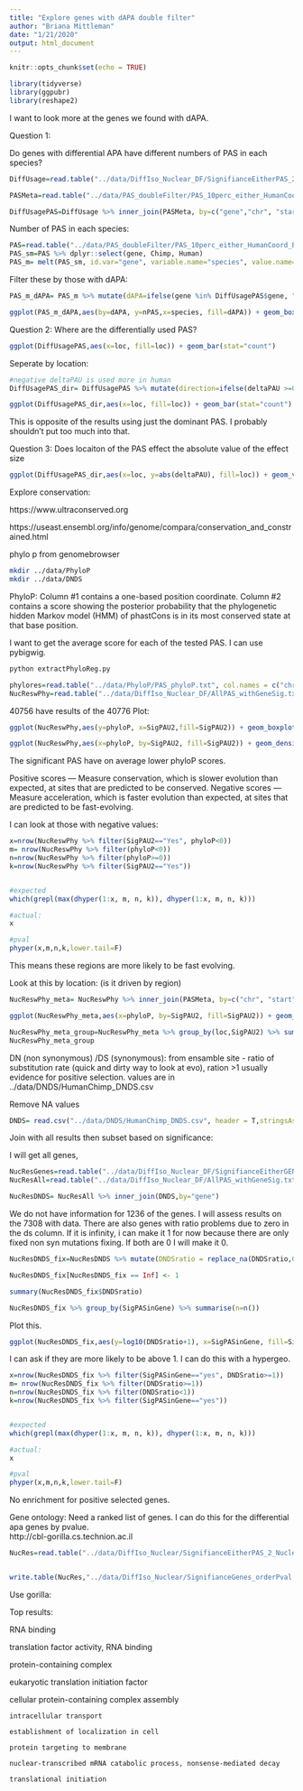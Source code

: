 ```yaml
---
title: "Explore genes with dAPA double filter"
author: "Briana Mittleman"
date: "1/21/2020"
output: html_document
---
```


```r
knitr::opts_chunk$set(echo = TRUE)
```


```r
library(tidyverse)
library(ggpubr)
library(reshape2)
```

I want to look more at the genes we found with dAPA. 

Question 1:

Do genes with differential APA have different numbers of PAS in each species?

```r
DiffUsage=read.table("../data/DiffIso_Nuclear_DF/SignifianceEitherPAS_2_Nuclear.txt", header = T, stringsAsFactors = F)

PASMeta=read.table("../data/PAS_doubleFilter/PAS_10perc_either_HumanCoord_BothUsage_meta_doubleFilter.txt", header = T, stringsAsFactors = F) %>% dplyr::select(PAS, chr, start,end, gene, loc)

DiffUsagePAS=DiffUsage %>% inner_join(PASMeta, by=c("gene","chr", "start", "end"))
```

Number of PAS in each species: 

```r
PAS=read.table("../data/PAS_doubleFilter/PAS_10perc_either_HumanCoord_BothUsage_meta_doubleFilter.txt", stringsAsFactors = F, header = T)
PAS_sm=PAS %>% dplyr::select(gene, Chimp, Human) 
PAS_m= melt(PAS_sm, id.var="gene", variable.name="species", value.name="meanUsage") %>% filter(meanUsage >=0.1) %>% group_by(species, gene) %>% summarise(nPAS=n())
```

Filter these by those with dAPA:

```r
PAS_m_dAPA= PAS_m %>% mutate(dAPA=ifelse(gene %in% DiffUsagePAS$gene, "Y", "N"))
```

```r
ggplot(PAS_m_dAPA,aes(by=dAPA, y=nPAS,x=species, fill=dAPA)) + geom_boxplot()  + stat_compare_means(method = "t.test") + scale_fill_brewer(palette = "Dark2") + labs(y="Number of PAS detected at 10% usage", title="Number of PAS detected by gene with differential usage") 
```

Question 2: Where are the differentially used PAS?

```r
ggplot(DiffUsagePAS,aes(x=loc, fill=loc)) + geom_bar(stat="count") 
```

Seperate by location:  

```r
#negative deltaPAU is used more in human 
DiffUsagePAS_dir= DiffUsagePAS %>% mutate(direction=ifelse(deltaPAU >=0, "Chimp", "Human"))

ggplot(DiffUsagePAS_dir,aes(x=loc, fill=loc)) + geom_bar(stat="count")  + facet_grid(~direction)
```
This is opposite of the results using just the dominant PAS.  I probably shouldn't put too much into that.  

Question 3: Does locaiton of the PAS effect the absolute value of the effect size  

```r
ggplot(DiffUsagePAS_dir,aes(x=loc, y=abs(deltaPAU), fill=loc)) + geom_violin() 
```



Explore conservation:  

https://www.ultraconserved.org

https://useast.ensembl.org/info/genome/compara/conservation_and_constrained.html


phylo p from genomebrowser  

```bash
mkdir ../data/PhyloP
mkdir ../data/DNDS

```
PhyloP: Column #1 contains a one-based position coordinate. Column #2 contains a score showing the posterior probability that the phylogenetic hidden Markov model (HMM) of phastCons is in its most conserved state at that base position.  

I want to get the average score for each of the tested PAS. I can use pybigwig.  

```bash
python extractPhyloReg.py
```

```r
phylores=read.table("../data/PhyloP/PAS_phyloP.txt", col.names = c("chr","start","end", "phyloP"), stringsAsFactors = F) %>% drop_na()
NucReswPhy=read.table("../data/DiffIso_Nuclear_DF/AllPAS_withGeneSig.txt", header = T, stringsAsFactors = F) %>% inner_join(phylores, by=c("chr","start","end"))
```
40756 have results of the 40776
Plot:  

```r
ggplot(NucReswPhy,aes(y=phyloP, x=SigPAU2,fill=SigPAU2)) + geom_boxplot() + stat_compare_means()+ scale_fill_brewer(palette = "Dark2")


```

```r

ggplot(NucReswPhy,aes(x=phyloP, by=SigPAU2, fill=SigPAU2)) + geom_density(alpha=.5) + scale_fill_brewer(palette = "Dark2")
```

The significant PAS have on average lower phyloP scores. 


Positive scores — Measure conservation, which is slower evolution than expected, at sites that are predicted to be conserved.
Negative scores — Measure acceleration, which is faster evolution than expected, at sites that are predicted to be fast-evolving.


I can look at those with negative values:  

```r
x=nrow(NucReswPhy %>% filter(SigPAU2=="Yes", phyloP<0))
m= nrow(NucReswPhy %>% filter(phyloP<0))
n=nrow(NucReswPhy %>% filter(phyloP>=0))
k=nrow(NucReswPhy %>% filter(SigPAU2=="Yes"))


#expected
which(grepl(max(dhyper(1:x, m, n, k)), dhyper(1:x, m, n, k)))

#actual:
x

#pval
phyper(x,m,n,k,lower.tail=F)
```
This means these regions are more likely to be fast evolving.  

Look at this by location: (is it driven by region)

```r
NucReswPhy_meta= NucReswPhy %>% inner_join(PASMeta, by=c("chr", "start", "end", "gene"))

ggplot(NucReswPhy_meta,aes(x=phyloP, by=SigPAU2, fill=SigPAU2)) + geom_density(alpha=.5) + scale_fill_brewer(palette = "Dark2") + facet_grid(~loc)
```
```r
NucReswPhy_meta_group=NucReswPhy_meta %>% group_by(loc,SigPAU2) %>% summarise(n=n(),meanPhylo=mean(phyloP))
NucReswPhy_meta_group
```



DN (non synonymous) /DS (synonymous): from ensamble site  - ratio of substitution rate (quick and dirty way to look at evo), ration >1 usually evidence for positive selection. values are in ../data/DNDS/HumanChimp_DNDS.csv 

Remove NA values 
```r
DNDS= read.csv("../data/DNDS/HumanChimp_DNDS.csv", header = T,stringsAsFactors = F) %>% drop_na() %>% group_by(Gene.name) %>% slice(1) %>% ungroup() %>% mutate(DNDSratio= dN.with.Chimpanzee/dS.with.Chimpanzee) %>% dplyr::select(Gene.name, dN.with.Chimpanzee,dS.with.Chimpanzee,DNDSratio) %>% rename("gene"=Gene.name)
```

Join with all results then subset based on significance:  

I will get all genes,

```r
NucResGenes=read.table("../data/DiffIso_Nuclear_DF/SignifianceEitherGENES_Nuclear.txt",header = T)
NucResAll=read.table("../data/DiffIso_Nuclear_DF/AllPAS_withGeneSig.txt", header = T, stringsAsFactors = F) %>% dplyr::select(gene) %>% unique() %>% mutate(SigPASinGene=ifelse(gene %in% NucResGenes$gene, "yes", "no")) 

NucResDNDS= NucResAll %>% inner_join(DNDS,by="gene") 
```
We do not have information for 1236 of the genes. I will assess results on the 7308 with data. There  are also genes with ratio problems due to zero in the ds column. If it is infinity, i can make it 1 for now because there are only fixed non syn mutations fixing. If both are 0 I will make it 0. 

```r
NucResDNDS_fix=NucResDNDS %>% mutate(DNDSratio = replace_na(DNDSratio,0))

NucResDNDS_fix[NucResDNDS_fix == Inf] <- 1

summary(NucResDNDS_fix$DNDSratio)

NucResDNDS_fix %>% group_by(SigPASinGene) %>% summarise(n=n())
```
Plot this.  

```r

ggplot(NucResDNDS_fix,aes(y=log10(DNDSratio+1), x=SigPASinGene, fill=SigPASinGene))+ geom_boxplot() + stat_compare_means( label.y.npc = "middle") + scale_fill_brewer(palette = "Dark2") + labs(x="dAPA in Nuclear") + annotate("text", label="Yes=1827 \n No=5481", y=1.8,x=2)


```
I can ask if they are more likely to be above 1. I can do this with a hypergeo. 

```r

x=nrow(NucResDNDS_fix %>% filter(SigPASinGene=="yes", DNDSratio>=1))
m= nrow(NucResDNDS_fix %>% filter(DNDSratio>=1))
n=nrow(NucResDNDS_fix %>% filter(DNDSratio<1))
k=nrow(NucResDNDS_fix %>% filter(SigPASinGene=="yes"))


#expected
which(grepl(max(dhyper(1:x, m, n, k)), dhyper(1:x, m, n, k)))

#actual:
x

#pval
phyper(x,m,n,k,lower.tail=F)
```



No enrichment for positive selected genes.  

Gene ontology: 
Need a ranked list of genes. I can do this for the differential apa genes by pvalue.  
http://cbl-gorilla.cs.technion.ac.il

```r
NucRes=read.table("../data/DiffIso_Nuclear/SignifianceEitherPAS_2_Nuclear.txt",header = T,stringsAsFactors = F) %>% arrange(p.adjust) %>% dplyr::select(gene) %>% unique()


write.table(NucRes,"../data/DiffIso_Nuclear/SignifianceGenes_orderPval.txt",col.names = F, row.names = F, quote = F)
```

Use gorilla:  

Top results: 

RNA binding

translation factor activity, RNA binding

protein-containing complex

eukaryotic translation initiation factor  

cellular protein-containing complex assembly

	intracellular transport
	
	establishment of localization in cell	
	
	protein targeting to membrane
	
	nuclear-transcribed mRNA catabolic process, nonsense-mediated decay 
		 
	translational initiation	 
	

